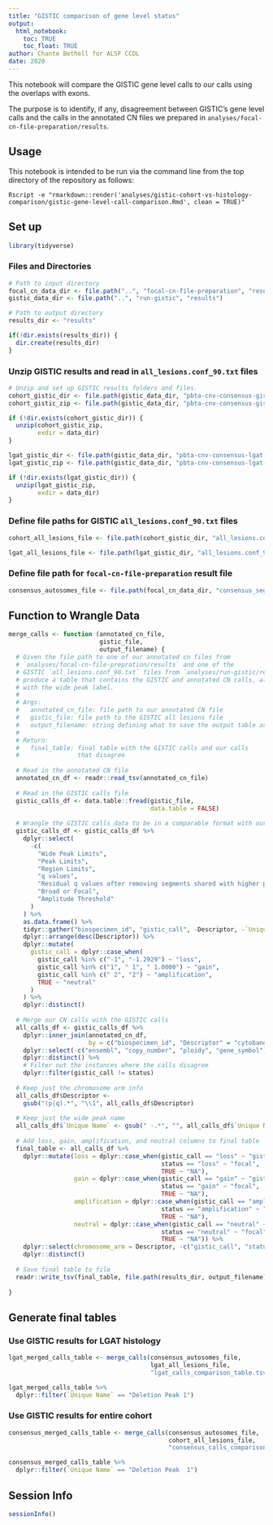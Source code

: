 ```yaml
---
title: "GISTIC comparison of gene level status"
output: 
  html_notebook:
    toc: TRUE
    toc_float: TRUE
author: Chante Bethell for ALSF CCDL
date: 2020
---
```


This notebook will compare the GISTIC gene level calls to our calls using the overlaps with exons.

The purpose is to identify, if any, disagreement between GISTIC's gene level calls and the calls in the annotated CN files we prepared in `analyses/focal-cn-file-preparation/results`. 

## Usage

This notebook is intended to be run via the command line from the top directory
of the repository as follows:

```
Rscript -e "rmarkdown::render('analyses/gistic-cohort-vs-histology-comparison/gistic-gene-level-call-comparison.Rmd', clean = TRUE)"
```

## Set up

```r
library(tidyverse)
```

### Files and Directories

```r
# Path to input directory
focal_cn_data_dir <- file.path("..", "focal-cn-file-preparation", "results")
gistic_data_dir <- file.path("..", "run-gistic", "results")

# Path to output directory
results_dir <- "results"

if(!dir.exists(results_dir)) {
  dir.create(results_dir)
}
```

### Unzip GISTIC results and read in `all_lesions.conf_90.txt` files

```r
# Unzip and set up GISTIC results folders and files.
cohort_gistic_dir <- file.path(gistic_data_dir, "pbta-cnv-consensus-gistic")
cohort_gistic_zip <- file.path(gistic_data_dir, "pbta-cnv-consensus-gistic.zip")

if (!dir.exists(cohort_gistic_dir)) {
  unzip(cohort_gistic_zip, 
        exdir = data_dir)
}

lgat_gistic_dir <- file.path(gistic_data_dir, "pbta-cnv-consensus-lgat-gistic")
lgat_gistic_zip <- file.path(gistic_data_dir, "pbta-cnv-consensus-lgat-gistic.zip")

if (!dir.exists(lgat_gistic_dir)) {
  unzip(lgat_gistic_zip, 
        exdir = data_dir)
}
```

### Define file paths for GISTIC `all_lesions.conf_90.txt` files

```r
cohort_all_lesions_file <- file.path(cohort_gistic_dir, "all_lesions.conf_90.txt")

lgat_all_lesions_file <- file.path(lgat_gistic_dir, "all_lesions.conf_90.txt")
```

### Define file path for `focal-cn-file-preparation` result file

```r
consensus_autosomes_file <- file.path(focal_cn_data_dir, "consensus_seg_annotated_cn_autosomes.tsv.gz")
```

## Function to Wrangle Data

```r
merge_calls <- function (annotated_cn_file,
                         gistic_file,
                         output_filename) {
  # Given the file path to one of our annotated cn files from 
  # `analyses/focal-cn-file-prepration/results` and one of the 
  # GISTIC `all_lesions.conf_90.txt` files from `analyses/run-gistic/results`,
  # produce a table that contains the GISTIC and annotated CN calls, along
  # with the wide peak label.
  #
  # Args:
  #   annotated_cn_file: file path to our annotated CN file
  #   gistic_file: file path to the GISTIC all lesions file
  #   output_filename: string defining what to save the output table as
  #
  # Return:
  #   final_table: final table with the GISTIC calls and our calls
  #                that disagree
  
  # Read in the annotated CN file
  annotated_cn_df <- readr::read_tsv(annotated_cn_file)
  
  # Read in the GISTIC calls file
  gistic_calls_df <- data.table::fread(gistic_file,
                                       data.table = FALSE)
  
  # Wrangle the GISTIC calls data to be in a comparable format with our CN calls
  gistic_calls_df <- gistic_calls_df %>%
    dplyr::select(
      -c(
        "Wide Peak Limits",
        "Peak Limits",
        "Region Limits",
        "q values",
        "Residual q values after removing segments shared with higher peaks",
        "Broad or Focal",
        "Amplitude Threshold"
      )
    ) %>%
    as.data.frame() %>%
    tidyr::gather("biospecimen_id", "gistic_call", -Descriptor, -`Unique Name`) %>%
    dplyr::arrange(desc(Descriptor)) %>%
    dplyr::mutate(
      gistic_call = dplyr::case_when(
        gistic_call %in% c("-1", "-1.2929") ~ "loss",
        gistic_call %in% c("1", " 1", " 1.0000") ~ "gain",
        gistic_call %in% c(" 2", "2") ~ "amplification",
        TRUE ~ "neutral"
      )
    ) %>%
    dplyr::distinct()
  
  # Merge our CN calls with the GISTIC calls
  all_calls_df <- gistic_calls_df %>%
    dplyr::inner_join(annotated_cn_df,
                      by = c("biospecimen_id", "Descriptor" = "cytoband")) %>%
    dplyr::select(-c("ensembl", "copy_number", "ploidy", "gene_symbol")) %>%
    dplyr::distinct() %>%
    # Filter out the instances where the calls disagree
    dplyr::filter(gistic_call != status)
  
  # Keep just the chromosome arm info
  all_calls_df$Descriptor <-
    gsub("(p|q).*", "\\1", all_calls_df$Descriptor)
  
  # Keep just the wide peak name
  all_calls_df$`Unique Name` <- gsub(" -.*", "", all_calls_df$`Unique Name`)
  
  # Add loss, gain, amplification, and neutral columns to final table
  final_table <- all_calls_df %>%
    dplyr::mutate(loss = dplyr::case_when(gistic_call == "loss" ~ "gistic",
                                          status == "loss" ~ "focal",
                                          TRUE ~ "NA"),
                  gain = dplyr::case_when(gistic_call == "gain" ~ "gistic",
                                          status == "gain" ~ "focal",
                                          TRUE ~ "NA"),
                  amplification = dplyr::case_when(gistic_call == "amplification" ~ "gistic",
                                          status == "amplification" ~ "focal",
                                          TRUE ~ "NA"),
                  neutral = dplyr::case_when(gistic_call == "neutral" ~ "gistic",
                                          status == "neutral" ~ "focal",
                                          TRUE ~ "NA")) %>%
    dplyr::select(chromosome_arm = Descriptor, -c("gistic_call", "status")) %>%
    dplyr::distinct()
  
  # Save final table to file
  readr::write_tsv(final_table, file.path(results_dir, output_filename))
  
}
```

## Generate final tables

### Use GISTIC results for LGAT histology

```r
lgat_merged_calls_table <- merge_calls(consensus_autosomes_file,
                                       lgat_all_lesions_file,
                                       "lgat_calls_comparison_table.tsv")

lgat_merged_calls_table %>%
  dplyr::filter(`Unique Name` == "Deletion Peak 1")
```

### Use GISTIC results for entire cohort

```r
consensus_merged_calls_table <- merge_calls(consensus_autosomes_file,
                                            cohort_all_lesions_file,
                                            "consensus_calls_comparison_table.tsv")

consensus_merged_calls_table %>%
  dplyr::filter(`Unique Name` == "Deletion Peak  1")
```

## Session Info

```r
sessionInfo()
```

